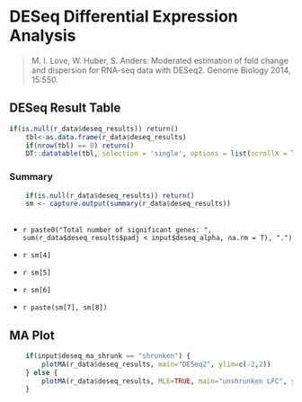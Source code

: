 
# DESeq Differential Expression Analysis

> M. I. Love, W. Huber, S. Anders: Moderated estimation of fold change and dispersion for RNA-seq data with DESeq2. Genome Biology 2014, 15:550.

## DESeq Result Table

```r
if(is.null(r_data$deseq_results)) return()
    tbl<-as.data.frame(r_data$deseq_results)
    if(nrow(tbl) == 0) return()
    DT::datatable(tbl, selection = 'single', options = list(scrollX = TRUE, scrollY = "210px", searching=F, order = list(list(6, 'asc')) , orderClasses = T))
```

### Summary

```r
    if(is.null(r_data$deseq_results)) return()
    sm <- capture.output(summary(r_data$deseq_results))
    
```

* `r paste0("Total number of significant genes: ", sum(r_data$deseq_results$padj < input$deseq_alpha, na.rm = T), ".")`
    
* `r sm[4]`
    
* `r sm[5]`
    
* `r sm[6]`
    
* `r paste(sm[7], sm[8])`

## MA Plot

```r
    if(input$deseq_ma_shrunk == "shrunken") {
        plotMA(r_data$deseq_results, main="DESeq2", ylim=c(-2,2))
    } else {
        plotMA(r_data$deseq_results, MLE=TRUE, main="unshrunken LFC", ylim=c(-2,2))
    }
```

